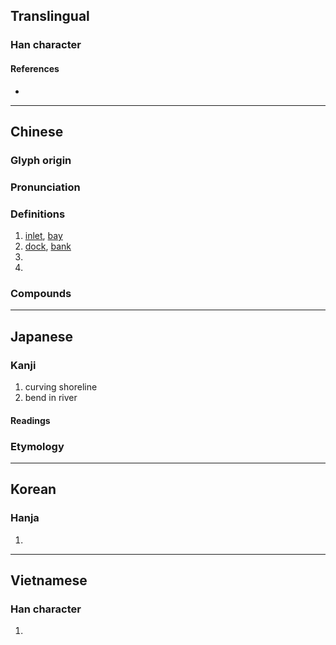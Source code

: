 {{character info}}
==Translingual==

===Han character===
{{Han char|rn=85|rad=水|as=13|sn=16|four=37134|canj=EHBK|ids=⿰氵奧}}

====References====
* {{Han ref|kx=0653.280|dkj=18412|dj=1063.210|hdz=31744.080|uh=6FB3|ud=28595|bh=BF44|bd=48964}}

----

==Chinese==
{{zh-forms}}

===Glyph origin===
{{Han etym}}

===Pronunciation===
{{zh-pron
|m=ào
|c=ou3,juk1
|h=pfs=o
|md=ó̤/ù
|mn=qz,xm:àu/ò
|mn_note=àu - vernacular; ò - literary
|mn-t=o3
|w=2au
|mc=y
|oc=y
|cat=n,pn
}}

===Definitions===
{{zh-hanzi}}

# [[inlet]], [[bay]]
# [[dock]], [[bank]]
# {{zh-short|澳大利亞|[[Australia]]}}
# {{zh-short|澳門|[[Macau]]}}

===Compounds===
{{zh-der|澳洲|港澳|澳大利亞|澳洲鱷魚|澳門|白澳政策|蘇澳|南澳|文澳|里澳|曉澳}}

----

==Japanese==

===Kanji===
{{ja-kanji|grade=|rs=水13}}

# curving shoreline
# bend in river

====Readings====
{{ja-readings
|goon=いく<ゐく, おう<あう
|kanon=いく<ゐく, おう<あう
|kun=おき-
}}

===Etymology===
{{ja-kanjitab|yomi=k|おき}}
{{ja-see|沖}}

----

==Korean==

===Hanja===
{{ko-hanja|hangeul=[[오]], [[욱]]|eumhun=|mr=o, uk|y=o, wuk}}

# {{rfdef|ko|sort=水13}}

----

==Vietnamese==

===Han character===
{{vi-hantu|[[áo]], [[úc]]|rs=水13}}

# {{rfdef|vi|sort=水13}}